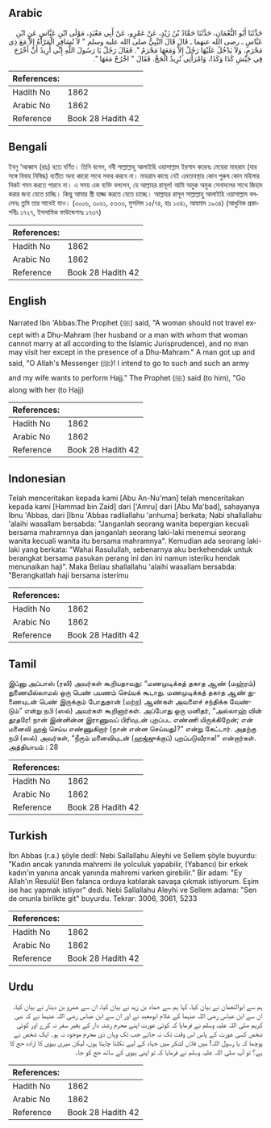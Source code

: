 ## Arabic


<div dir="rtl" lang="ar" style={{fontSize:'larger',backgroundColor:'#f8f9fa',padding:20}}>
حَدَّثَنَا أَبُو النُّعْمَانِ، حَدَّثَنَا حَمَّادُ بْنُ زَيْدٍ، عَنْ عَمْرٍو، عَنْ أَبِي مَعْبَدٍ، مَوْلَى ابْنِ عَبَّاسٍ عَنِ ابْنِ عَبَّاسٍ ـ رضى الله عنهما ـ قَالَ قَالَ النَّبِيُّ صلى الله عليه وسلم ‏"‏ لاَ تُسَافِرِ الْمَرْأَةُ إِلاَّ مَعَ ذِي مَحْرَمٍ، وَلاَ يَدْخُلُ عَلَيْهَا رَجُلٌ إِلاَّ وَمَعَهَا مَحْرَمٌ ‏"‏‏.‏ فَقَالَ رَجُلٌ يَا رَسُولَ اللَّهِ إِنِّي أُرِيدُ أَنْ أَخْرُجَ فِي جَيْشِ كَذَا وَكَذَا، وَامْرَأَتِي تُرِيدُ الْحَجَّ‏.‏ فَقَالَ ‏"‏ اخْرُجْ مَعَهَا ‏"‏‏.‏
</div>
<div style={{backgroundColor:'#f8f9fa',padding:20, marginBottom: 10}}><table> <thead> <tr> <th>References:</th> <th></th> </tr> </thead> <tbody><tr><td>Hadith No</td><td>1862</td></tr><tr><td>Arabic No</td><td>1862</td></tr><tr><td>Reference</td><td>Book 28 Hadith 42</td></tr></tbody></table></div>

## Bengali


<div dir="ltr" lang="bn" style={{fontSize:'larger',backgroundColor:'#f8f9fa',padding:20}}>
ইবনু ‘আব্বাস (রাঃ) হতে বর্ণিত। তিনি বলেন, নবী সাল্লাল্লাহু আলাইহি ওয়াসাল্লাম ইরশাদ করেনঃ মেয়েরা মাহরাম (যার সঙ্গে বিবাহ নিষিদ্ধ) ব্যতীত অন্য কারো সাথে সফর করবে না। মাহরাম কাছে নেই এমতাবস্থায় কোন পুরুষ কোন মহিলার নিকট গমন করতে পারবে না। এ সময় এক ব্যক্তি বললেন, হে আল্লাহর রাসূল! আমি অমুক অমুক সেনাদলের সাথে জিহাদ করার জন্য যেতে চাচ্ছি। কিন্তু আমার স্ত্রী হাজ্জ করতে যেতে চাচ্ছে। আল্লাহর রাসূল সাল্লাল্লাহু আলাইহি ওয়াসাল্লাম বললেনঃ তুমি তার সাথেই যাও। (৩০০৬, ৩০৬১, ৫৩৩৩, মুসলিম ১৫/৭৪, হাঃ ১৩৪১, আহমাদ ১৯৩৪) (আধুনিক প্রকাশনীঃ ১৭২৭, ইসলামিক ফাউন্ডেশনঃ ১৭৩৭)
</div>
<div style={{backgroundColor:'#f8f9fa',padding:20, marginBottom: 10}}><table> <thead> <tr> <th>References:</th> <th></th> </tr> </thead> <tbody><tr><td>Hadith No</td><td>1862</td></tr><tr><td>Arabic No</td><td>1862</td></tr><tr><td>Reference</td><td>Book 28 Hadith 42</td></tr></tbody></table></div>

## English


<div dir="ltr" lang="en" style={{fontSize:'larger',backgroundColor:'#f8f9fa',padding:20}}>
Narrated Ibn 'Abbas:The Prophet (ﷺ) said, "A woman should not travel except with a Dhu-Mahram (her husband or a man with whom that woman cannot marry at all according to the Islamic Jurisprudence), and no man may visit her except in the presence of a Dhu-Mahram." A man got up and said, "O Allah's Messenger (ﷺ)! I intend to go to such and such an army and my wife wants to perform Hajj." The Prophet (ﷺ) said (to him), "Go along with her (to Hajj)
</div>
<div style={{backgroundColor:'#f8f9fa',padding:20, marginBottom: 10}}><table> <thead> <tr> <th>References:</th> <th></th> </tr> </thead> <tbody><tr><td>Hadith No</td><td>1862</td></tr><tr><td>Arabic No</td><td>1862</td></tr><tr><td>Reference</td><td>Book 28 Hadith 42</td></tr></tbody></table></div>

## Indonesian


<div dir="ltr" lang="id" style={{fontSize:'larger',backgroundColor:'#f8f9fa',padding:20}}>
Telah menceritakan kepada kami [Abu An-Nu'man] telah menceritakan kepada kami [Hammad bin Zaid] dari ['Amru] dari [Abu Ma'bad], sahayanya Ibnu 'Abbas, dari [Ibnu 'Abbas radliallahu 'anhuma] berkata; Nabi shallallahu 'alaihi wasallam bersabda: "Janganlah seorang wanita bepergian kecuali bersama mahramnya dan janganlah seorang laki-laki menemui seorang wanita kecuali wanita itu bersama mahramnya". Kemudian ada seorang laki-laki yang berkata: "Wahai Rasulullah, sebenarnya aku berkehendak untuk berangkat bersama pasukan perang ini dan ini namun isteriku hendak menunaikan haji". Maka Beliau shallallahu 'alaihi wasallam bersabda: "Berangkatlah haji bersama isterimu
</div>
<div style={{backgroundColor:'#f8f9fa',padding:20, marginBottom: 10}}><table> <thead> <tr> <th>References:</th> <th></th> </tr> </thead> <tbody><tr><td>Hadith No</td><td>1862</td></tr><tr><td>Arabic No</td><td>1862</td></tr><tr><td>Reference</td><td>Book 28 Hadith 42</td></tr></tbody></table></div>

## Tamil


<div dir="ltr" lang="ta" style={{fontSize:'larger',backgroundColor:'#f8f9fa',padding:20}}>
இப்னு அப்பாஸ் (ரலி) அவர்கள் கூறியதாவது: “மணமுடிக்கத் தகாத ஆண் (மஹ்ரம்) துணையில்லாமல் ஒரு பெண் பயணம் செய்யக் கூடாது. மணமுடிக்கத் தகாத ஆண் துணையுடன் பெண் இருக்கும் போதுதான் (மற்ற) ஆண்கள் அவளைச் சந்திக்க வேண்டும்” என்று நபி (ஸல்) அவர்கள் கூறினார்கள். அப்போது ஒரு மனிதர், “அல்லாஹ் வின் தூதரே! நான் இன்னின்ன இராணுவப் பிரிவுடன் புறப்பட எண்ணி யிருக்கிறேன்; என் மனைவி ஹஜ் செய்ய எண்ணுகிறார் (நான் என்ன செய்வது)?” என்று கேட்டார். அதற்கு நபி (ஸல்) அவர்கள், “நீரும் மனைவியுடன் (ஹஜ்ஜுக்குப்) புறப்படுவீராக!” என்றார்கள். அத்தியாயம் : 28
</div>
<div style={{backgroundColor:'#f8f9fa',padding:20, marginBottom: 10}}><table> <thead> <tr> <th>References:</th> <th></th> </tr> </thead> <tbody><tr><td>Hadith No</td><td>1862</td></tr><tr><td>Arabic No</td><td>1862</td></tr><tr><td>Reference</td><td>Book 28 Hadith 42</td></tr></tbody></table></div>

## Turkish


<div dir="ltr" lang="tr" style={{fontSize:'larger',backgroundColor:'#f8f9fa',padding:20}}>
İbn Abbas (r.a.) şöyle dedİ: Nebi Sallallahu Aleyhi ve Sellem şöyle buyurdu: "Kadın ancak yanında mahremi ile yolculuk yapabilir, (Yabancı) bir erkek kadın'ın yanına ancak yanında mahremi varken girebilir." Bir adam: "Ey Allah'ın Resulü! Ben falanca orduya katılarak savaşa çıkmak istiyorum. Eşim ise hac yapmak istiyor" dedi. Nebi Sallallahu Aleyhi ve Sellem adama: "Sen de onunla birlikte git" buyurdu. Tekrar: 3006, 3061, 5233
</div>
<div style={{backgroundColor:'#f8f9fa',padding:20, marginBottom: 10}}><table> <thead> <tr> <th>References:</th> <th></th> </tr> </thead> <tbody><tr><td>Hadith No</td><td>1862</td></tr><tr><td>Arabic No</td><td>1862</td></tr><tr><td>Reference</td><td>Book 28 Hadith 42</td></tr></tbody></table></div>

## Urdu


<div dir="rtl" lang="ur" style={{fontSize:'larger',backgroundColor:'#f8f9fa',padding:20}}>
ہم سے ابوالنعمان نے بیان کیا، کہا ہم سے حماد بن زید نے بیان کیا، ان سے عمرو بن دینار نے بیان کیا، ان سے ابن عباس رضی اللہ عنہما کے غلام ابومعبد نے اور ان سے ابن عباس رضی اللہ عنہما نے کہ نبی کریم صلی اللہ علیہ وسلم نے فرمایا کہ کوئی عورت اپنے محرم رشتہ دار کے بغیر سفر نہ کرے اور کوئی شخص کسی عورت کے پاس اس وقت تک نہ جائے جب تک وہاں ذی محرم موجود نہ ہو۔ ایک شخص نے پوچھا کہ یا رسول اللہ! میں فلاں لشکر میں جہاد کے لیے نکلنا چاہتا ہوں، لیکن میری بیوی کا ارادہ حج کا ہے؟ تو آپ صلی اللہ علیہ وسلم نے فرمایا کہ تو اپنی بیوی کے ساتھ حج کو جا۔
</div>
<div style={{backgroundColor:'#f8f9fa',padding:20, marginBottom: 10}}><table> <thead> <tr> <th>References:</th> <th></th> </tr> </thead> <tbody><tr><td>Hadith No</td><td>1862</td></tr><tr><td>Arabic No</td><td>1862</td></tr><tr><td>Reference</td><td>Book 28 Hadith 42</td></tr></tbody></table></div>